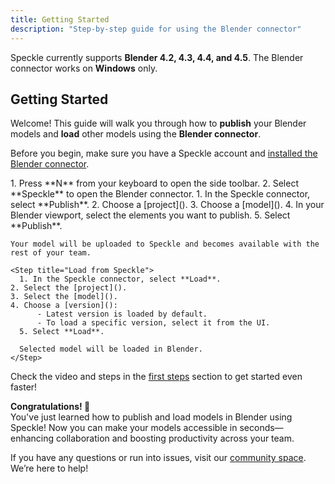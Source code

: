 ```yaml
---
title: Getting Started  
description: "Step-by-step guide for using the Blender connector"
---
```


<Info>Speckle currently supports **Blender 4.2, 4.3, 4.4, and 4.5**. The Blender connector works on **Windows** only.</Info>

## Getting Started

Welcome! This guide will walk you through how to **publish** your Blender models and **load** other models using the **Blender connector**.

<Note> Before you begin, make sure you have a Speckle account and [installed the Blender connector](http://localhost:3000/connectors/installation).</Note>

<Steps>
  <Step title="Open the Blender connector">
    1. Press **N** from your keyboard to open the side toolbar.
    2. Select **Speckle** to open the Blender connector.
  </Step>

  <Step title="Publish to Speckle">
    1. In the Speckle connector, select **Publish**.
    2. Choose a [project]().
    3. Choose a [model]().
    4. In your Blender viewport, select the elements you want to publish.
    5. Select **Publish**.
    
    Your model will be uploaded to Speckle and becomes available with the rest of your team.
  </Step>


    <Step title="Load from Speckle">
      1. In the Speckle connector, select **Load**.
    2. Select the [project]().
    3. Select the [model]().
    4. Choose a [version]():
          - Latest version is loaded by default.
          - To load a specific version, select it from the UI.
      5. Select **Load**.

      Selected model will be loaded in Blender.
    </Step>

</Steps>

<Tip> Check the video and steps in the [first steps](/get-started/quickstart.mdx) section to get started even faster!</Tip>

**Congratulations! 🥳**  
You've just learned how to publish and load models in Blender using Speckle! Now you can make your models accessible in seconds—enhancing collaboration and boosting productivity across your team.

<Info> If you have any questions or run into issues, visit our [community space](https://speckle.community/). We’re here to help!</Info>


<LearnMore />
